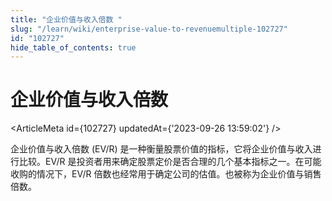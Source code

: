 ```yaml
---
title: "企业价值与收入倍数 "
slug: "/learn/wiki/enterprise-value-to-revenuemultiple-102727"
id: "102727"
hide_table_of_contents: true
---
```



# 企业价值与收入倍数 

<ArticleMeta id={102727} updatedAt={'2023-09-26 13:59:02'} />
<div className='border-solid border-b border-t-0 my-4 border-[var(--ifm-color-gray-300)]' />

企业价值与收入倍数 (EV/R) 是一种衡量股票价值的指标，它将企业价值与收入进行比较。EV/R 是投资者用来确定股票定价是否合理的几个基本指标之一。在可能收购的情况下，EV/R 倍数也经常用于确定公司的估值。也被称为企业价值与销售倍数。
